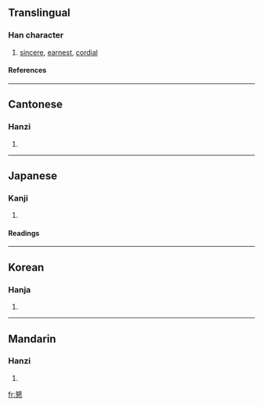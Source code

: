 {{see|恳}}

==Translingual==
===Han character===
{{Han char|rn=61|rad=心|as=13|sn=16|four=2733<sub>3</sub>|canj=月女心 (BVP)}}
# [[sincere]], [[earnest]], [[cordial]]
====References====
{{Han ref|kx=0405.180|dkj=11326|dj=0745.280|hdz=42358.120|uh=61C7|ud=25031|bh=C0B5|bd=49333}}
----
==Cantonese==
===Hanzi===
{{yue-hanzi|jyut=|y=han2}}
# {{defn|Cantonese}}
----
==Japanese==
===Kanji===
{{ja-kanji|grade=|rs=心13}}
# {{defn|Japanese}} 
====Readings====
{{ja-readings|on=[[こん]] (kon)|kun=[[ねんごろ]] (nengoro)}}
----
==Korean==
===Hanja===
{{ko-hanja|hangeul=간|eumhun=|rv=gan|mr=kan|y=kan}}
# {{defn|Korean}}
----
==Mandarin==
===Hanzi===
{{cmn-hanzi|sim=恳|pin=[[kěn]] (ken3)|wg=k'en<sup>3</sup>}}
# {{defn|Mandarin}}

[[fr:懇]]